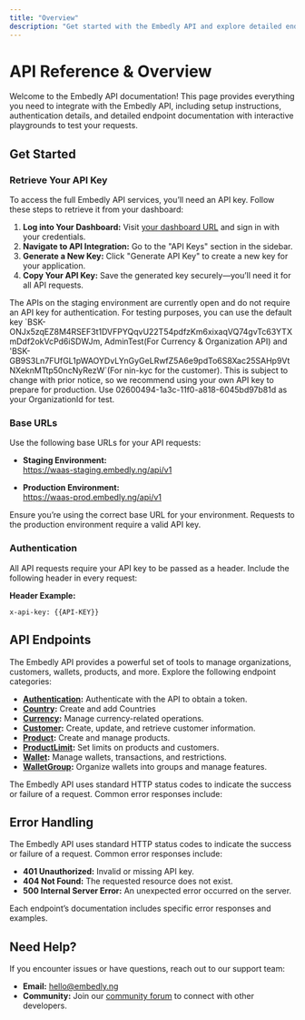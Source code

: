 ```yaml
---
title: "Overview"
description: "Get started with the Embedly API and explore detailed endpoint documentation with interactive playgrounds."
---
```


# API Reference & Overview

Welcome to the Embedly API documentation! This page provides everything you need to integrate with the Embedly API, including setup instructions, authentication details, and detailed endpoint documentation with interactive playgrounds to test your requests.

## Get Started

### Retrieve Your API Key

To access the full Embedly API services, you’ll need an API key. Follow these steps to retrieve it from your dashboard:

1. **Log into Your Dashboard:** Visit [your dashboard URL](https://dashboard.embedly.com) and sign in with your credentials.
2. **Navigate to API Integration:** Go to the "API Keys" section in the sidebar.
3. **Generate a New Key:** Click "Generate API Key" to create a new key for your application.
4. **Copy Your API Key:** Save the generated key securely—you’ll need it for all API requests.

<Info>
	The APIs on the staging environment are currently open and do not require an
	API key for authentication. For testing purposes, you can use the default key
	`BSK-ONJx5zqEZ8M4RSEF3t1DVFPYQqvU22T54pdfzKm6xixaqVQ74gvTc63YTXmDdf2okVcPd6iSDWJm,
	AdminTest(For Currency & Organization API) and
	'BSK-GB9S3Ln7FUfGL1pWAOYDvLYnGyGeLRwfZ5A6e9pdTo6S8Xac25SAHp9VtNXeknMTtp50ncNyRezW`(For
	nin-kyc for the customer). This is subject to change with prior notice, so we
	recommend using your own API key to prepare for production. Use
	02600494-1a3c-11f0-a818-6045bd97b81d as your OrganizationId for test.
</Info>

### Base URLs

Use the following base URLs for your API requests:

- **Staging Environment:**  
  https://waas-staging.embedly.ng/api/v1

- **Production Environment:**  
  https://waas-prod.embedly.ng/api/v1

<Warning>
	Ensure you’re using the correct base URL for your environment. Requests to the
	production environment require a valid API key.
</Warning>

### Authentication

All API requests require your API key to be passed as a header. Include the following header in every request:

**Header Example:**

```http
x-api-key: {{API-KEY}}
```

## API Endpoints

The Embedly API provides a powerful set of tools to manage organizations, customers, wallets, products, and more. Explore the following endpoint categories:

- **[Authentication](/api-reference/authentication):** Authenticate with the API to obtain a token.
- **[Country](/api-reference/Country):** Create and add Countries
- **[Currency](/api-reference/Currency):** Manage currency-related operations.
- **[Customer](/api-reference/customers):** Create, update, and retrieve customer information.
- **[Product](/api-reference/Product):** Create and manage products.
- **[ProductLimit](/api-reference/ProductLimit):** Set limits on products and customers.
- **[Wallet](/api-reference/Wallet):** Manage wallets, transactions, and restrictions.
- **[WalletGroup](/api-reference/WalletGroup):** Organize wallets into groups and manage features.

The Embedly API uses standard HTTP status codes to indicate the success or failure of a request. Common error responses include:

## Error Handling

The Embedly API uses standard HTTP status codes to indicate the success or failure of a request. Common error responses include:

- **401 Unauthorized:** Invalid or missing API key.
- **404 Not Found:** The requested resource does not exist.
- **500 Internal Server Error:** An unexpected error occurred on the server.

Each endpoint’s documentation includes specific error responses and examples.

## Need Help?

If you encounter issues or have questions, reach out to our support team:

- **Email:** [hello@embedly.ng](mailto:hello@embedly.ng)
- **Community:** Join our [community forum](https://join.slack.com/t/embedly-workspace/shared_invite/zt-338e6sefm-~_Ys~dDtXuLFR~KMS~Z36g) to connect with other developers.
